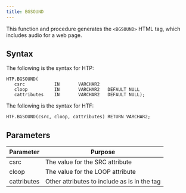 ```yaml
---
title: BGSOUND
---
```


This function and procedure generates the `<BGSOUND>` HTML tag, which includes audio for a web page.

## Syntax 

The following is the syntax for HTP:

```
HTP.BGSOUND(
   csrc           IN       VARCHAR2
   cloop          IN       VARCHAR2   DEFAULT NULL
   cattributes    IN       VARCHAR2   DEFAULT NULL);
```

The following is the syntax for HTF:

```
HTF.BGSOUND(csrc, cloop, cattributes) RETURN VARCHAR2;
```

## Parameters 

| Parameter | Purpose  |
| --------- | -------- |
| csrc | The value for the SRC attribute |
| cloop | The value for the LOOP attribute |
| cattributes | Other attributes to include as is in the tag |
